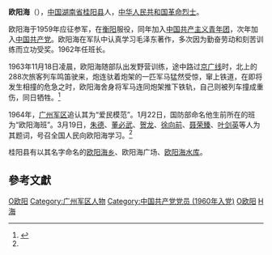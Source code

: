 '''欧阳海'''（{{bd|1939年|10月23日|1963年|11月18日|catIdx=O欧阳}}），[[中国|中国]][[湖南省|湖南省]][[桂阳县|桂阳县]]人，[[中华人民共和国|中华人民共和国]][[革命烈士|革命烈士]]。

欧阳海于1959年应征参军，在[[衡阳|衡阳]]服役，同年加入[[中国共产主义青年团|中国共产主义青年团]]，次年加入[[中国共产党|中国共产党]]。欧阳海在军队中认真学习毛泽东著作，多次因为勤奋劳动和刻苦训练而立功受奖。1962年任班长。

1963年11月18日凌晨，欧阳海随部队出发野营训练，途中路过[[京广铁路|京广线]]时，北上的288次旅客列车鸣笛驶来，炮连驮着炮架的一匹军马猛然受惊，窜上铁道，在即将发生相撞的危急之时，欧阳海舍身将军马连同炮架推下铁轨，自己则被列车撞成重伤，同日牺牲。<ref name="党史百科">{{Cite news | url=http://dangshi.people.com.cn/GB/165617/165618/167975/9981229.html | title=歐陽海 | work=党史百科 | publisher=中國共產黨新聞網 | accessdate=2015-10-31 | archive-date=2016-03-04 | archive-url=https://web.archive.org/web/20160304091019/http://dangshi.people.com.cn/GB/165617/165618/167975/9981229.html | dead-url=no }}</ref> 

1964年，[[广州军区|广州军区]]追认其为“爱民模范”。1月22日，国防部命名他生前所在的班为“欧阳海班”。3月19日，[[朱德|朱德]]、[[董必武|董必武]]、[[贺龙|贺龙]]、[[徐向前|徐向前]]、[[聂荣臻|聂荣臻]]、[[叶剑英|叶剑英]]等人为其题词，号召全国人民向欧阳海学习。<ref name="党史百科"/>

桂阳县有以其名字命名的[[欧阳海乡|欧阳海乡]]、欧阳海广场、[[欧阳海水库|欧阳海水库]]。

==參考文獻==
{{Reflist|25em}}

{{規範控制}}
[[Category:中国人民解放军烈士|O欧阳]]
[[Category:广州军区人物|Category:广州军区人物]]
[[Category:中国共产党党员_(1960年入党)|Category:中国共产党党员 (1960年入党)]]
[[Category:桂阳县人|O欧阳]]
[[Category:欧阳姓|H海]]